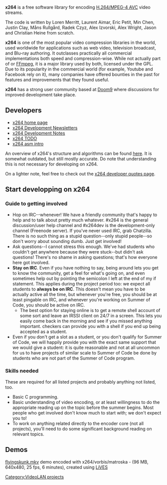 {{Lowercase}}
'''x264''' is a free software library for encoding [[H.264/MPEG-4 AVC]] video streams.

The code is written by Loren Merritt, Laurent Aimar, Eric Petit, Min Chen, Justin Clay, Måns Rullgård, Radek Czyz, Alex Izvorski, Alex Wright, Jason and Christian Heine from scratch.

'''x264''' is one of the most popular video compression libraries in the world, used worldwide for applications such as web video, television broadcast, and Blu-ray authoring.  It outclasses practically all commercial implementations both speed and compression-wise.  While not actually part of {{VLC}} or [[FFmpeg]], it is a major library used by both, licensed under the GPL.  Due to its popularity in the commercial world (for example, Youtube and Facebook rely on it), many companies have offered bounties in the past for features and improvements that they found useful.

'''x264''' has a strong user community based at [http://www.Doom9.org Doom9] where discussions for improved development take place.

== Developers  ==

* [https://www.videolan.org/developers/x264.html x264 home page]
* [[x264 Development Newsletters]]
* [[x264 Development Notes]]
* [[x264 TODO]]
* [[x264 asm intro]]

An overview of x264's structure and algorithms can be found [http://akuvian.org/src/x264/overview_x264_v8_5.pdf here].  It is somewhat outdated, but still mostly accurate.  Do note that understanding this is not necessary for developing on x264.

On a lighter note, feel free to check out the [http://www.x264.nl/developers/Dark_Shikari/loren.html x264 developer quotes page].

== Start developping on x264 ==
=== Guide to getting involved ===
* Hop on IRC--whenever!  We have a friendly community that's happy to help and to talk about pretty much whatever.  #x264 is the general discussion/user help channel and #x264dev is the development-only channel (Freenode server).  If you've never used IRC, grab Chatzilla.  There is no such thing as a stupid question--only stupid people--so don't worry about sounding dumb.  Just get involved!
* Ask questions--I cannot stress this enough.  We've had students who couldn't get anywhere because they were stuck--but didn't ask questions!  There's no shame in asking questions; that's how everyone here got involved.
* '''Stay on IRC'''.  Even if you have nothing to say, being around lets you get to know the community, get a feel for what's going on, and even sometimes help out by pointing the semicolon I left at the end of my if statement.  This applies during the project period too: we expect all students to '''always be on IRC'''.  This doesn't mean you have to be actually active all the time, but whenever you're free, you should be at least pingable on IRC, and whenever you're working on Summer of Code, you should be active on IRC.
** The best option for staying online is to get a remote shell account of some sort and leave an IRSSI client on 24/7 in a screen.  This lets you easily come back in the morning and see if you missed anything important.  checkers can provide you with a shell if you end up being accepted as a student.
* Even if you don't get a slot as a student, or you don't qualify for Summer of Code, we will happily provide you with the exact same support that we would give a student: it is quite reasonable and not at all uncommon for us to have projects of similar scale to Summer of Code be done by students who are not part of the Summer of Code program.

=== Skills needed ===
These are required for all listed projects and probably anything not listed, too.
* Basic C programming.
* Basic understanding of video encoding, or at least willingness to do the appropriate reading up on the topic before the summer begins.  Most people who get involved don't know much to start with; we don't expect you to!
* To work on anything related directly to the encoder core (not all projects), you'll need to do some significant background reading on relevant topics.

== Demos ==
[http://lives.rm.org/demos/flyingskunk.mkv flyingskunk.mkv] demo encoded with x264/vorbis/matroska - (96 MB, 640x480, 25 fps, 6 minutes), created using [http://lives.sourceforge.net LiVES]

[[Category:VideoLAN projects]]